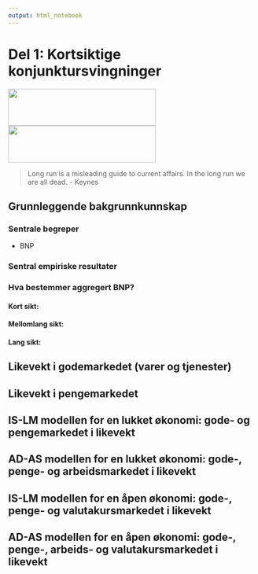 ```yaml
---
output: html_notebook
---
```


# Del 1: Kortsiktige konjunktursvingninger
<img id='grede' src="bilder/cycles.jpg" height="75px" width="300px" />
<img id='grere' src="bilder/money.jpg" height="75px" width="300px" />

> Long run is a misleading guide to current affairs. In the long run we are all dead.
- Keynes

## Grunnleggende bakgrunnkunnskap 
### Sentrale begreper
- BNP

### Sentral empiriske resultater

### Hva bestemmer aggregert BNP?
#### Kort sikt:
#### Mellomlang sikt:
#### Lang sikt:

## Likevekt i godemarkedet (varer og tjenester)
## Likevekt i pengemarkedet
## IS-LM modellen for en lukket økonomi: gode- og pengemarkedet i likevekt
## AD-AS modellen for en lukket økonomi: gode-, penge- og arbeidsmarkedet i likevekt
## IS-LM modellen for en åpen økonomi: gode-, penge- og valutakursmarkedet i likevekt
## AD-AS modellen for en åpen økonomi: gode-, penge-, arbeids- og valutakursmarkedet i likevekt


  
<!--
Del 1: Økonomiske svingninger på kort sikt
Grunnleggende bakgrunnskunnskap 
	Mål på aggregert produksjon: BNP
(1) Verdien til alle sluttgodene (varer og tjenester) som blir produsert i en bestemt tidsperiode.
(2) Summen av all merverdi for en bestemte tidsperiode.
(3) Summen av all inntekt for en bestemte tidsperiode.
	Nominell BNP (LY)
LY=PY
	Reel BNP (Y)
   Y=LY/P
	Ledighet (U) og ledighetsrate (u)
U=L-N hvor N antall i arbeid og U antall utenfor arbeid
u=U/L=(N-L)/L=N/L-1
	Inflasjon (π)
 π=ΔP/P=(P_t-P_(t-1))/P_(t-1) 
	Okuns lov:
Negativ korrelasjon mellom vekst i produksjonen (BNP) og endring i ledighetsraten. 
	Phillips-kuven:	
Negativ korrelasjon mellom endring i inflasjon og ledighetsraten.
	Hva bestemmer aggregert BNP?
	Kort sikt: Etterspørsel bestemmer produksjonen (pga. stive stive priser)
Mellomlang sikt: Tilgangen på innsatsfaktorer (arbeidskraft, teknologi og kapital) bestemmer etterspørselen.
	Lang sikt: Teknologisk framgang og kapital akkumulasjon (avhenger av sparing, befolkningsvekst (fødselsrater + nettoinnvandring)).
Likevekt i vare-  og tjenestemarkedet 
	 Aggregert etterspørsel (Z) i en lukket økonomi    
Z ≡ C+I+G 
	Hvor vi postulerer følgene adferdlikninger
C= C ̅-c(Y-T)
I =I ̅-b∙i
og likevektsbetingelsen
Y=Z
	Løser denne mhp på Y gir oss IS-likningen (kombinasjoner av i og Y som er forenlig med likevekt i varemarkedet)
Y=1/(1-c) [C ̅+cT+I ̅-b∙i+G]
	Skiftanalyse (matematisk, figur, og verbalt): Endring i ΔY som følge av en økning i  Δ ̅I 
	Matematisk 
ΔY=  1/(1-c)  Δ I ̅>0 eller (Δ Y)/(Δ I ̅ )=  1/(1-c)  >0
	Verbalt  (skisse – utenfor modellen)
Økte investeringer  økt produksjon  multiplikatoreffekt:    økt disponibel inntekt 
 økt konsum  økt produkson etc.
	Stabiliseringspolitikk: ∆G<0 
ΔY=1/(1-c) [Δ I ̅+ΔG]
Hvor vi sørger for at ΔG=Δ ̅I □(⇒)  ΔY=0 

Likevekt i pengemarkedet 
	Ser foreløpig kun på utvendige penger M=M_0 (M_1): Sedler og mynt pluss bankenes innskuddskontoer i sentralbanken. Dette nivået blir bestemt av sentralbanken.
	Etterspørsel etter penger.
M^D (Y┬((∓)),i┬((-)))  
	Likevekt i pengemarkedet: 
M/P=M^D (Y,i)
	Sentralbanken bestemmer hva som skjer i pengemarkedet ved
	Endre tilbudet av penger (vanlig tidligere) eller (2) å endre rentenivået (vanlig i dag).
IS-LM modellen for en lukket økonomi: Gode- og pengemarkedet i likevekt
	Modellen 
Y=1/(1-c) [C ̅+cT+I ̅-b∙i+G] ∶Varemarkedet
M/P=M^D (Y,i):Pengemarkedet
Grafisk tegning bestemmer her Yog i samtidig 
	Skiftanalyse (grafisk og verbalt)
Merk: P gir AS-kurven.
	Stabiliseringspolitikk (grafisk og verbalt)
Virkemidler: G,T og M/i


AD-AS modellen for en lukket økonomi: Gode, penge og arbeidsmarkedet i likevekt
	Husholdningene: Tilbyr arbeid
W=P^e F(u┬((-)),z┬((+)))
	Bedrifter: Etterspør arbeidskraft og tilbyr produktet i et marked med monopolistisk konkurranse
 Y=AN
	
P=(1+μ)W
	Ledighet
u =U/L=(L-N)/L  =1-N/L=1-Y/AL
	Kombinere dett gir oss AS-kurven (verdier av P og Y som gir likevekt i arbeidsmarkedet)
P=(1+μ) P^e F(1-Y/AL,z)
	AD-AS-modellen  
Y=1/(1-c) [C ̅+cT+I ̅-b∙i+G] ∶Varemarkedet
M/P=M^D (Y,L):Pengemarkedet
P=(1+μ) P^e F(1-Y/AL,z):Arbeidsmarkedet
Merk: P=P^e⇒Y=Y^n=u=u^n Naturlige produksjons- og ledighetsnivået,
Grafisk tegning bestemmer her P, Yog i samtidig 
	Skiftanalyse (grafisk og verbalt)
	Stabiliseringspolitikk (grafisk og verbalt)
Virkemidler: G,T og M/i
	Sentral poeng med modellen – Selvkorrigerende mekanismer:
Fleksibilitet i P og korrekte prisforventninger P^e på mellomlang sikt, fører til at økonomien går tilbake til sitt naturlige produksjons- og ledighetsnivå.  
IS-LM modellen for en åpen økonomi: Gode-, penge- og valutakursmarkedet i likevekt 
	Tre fundamentale endringer:
(1) Handel med utlandet. 
(2) Internasjonale finansmarkeder. 
(3) Fast eller flytende kurs.

Z=C+I+G+NX; 
NX = X-R*IM
CU+CA=0
CU=Driftsregnskapet: Nettoeksport, Nettofinansinntekter(aksjer og obligasjoner), Nettoverføringer
CA=Kapitalregnskapet: Nettoendringer i fordringer og gjeld ovenfor utlandet
	To stabiliseringsmål: 
(I) Intern balanse (produksjon lik naturlig produksjonsnivå).
(II) Ekstern balanse (rimelig nivå på utenlandsgjelden).
	(1) Handel med utlandet (avhenger blant annet av relative prisnivået mellom innenlandske og utenlandske varer)
Realvalutakursen: R=(EP^*)/P  
	E: Pris per enhet av utenlandsk (innenlandsk) valuta E  (1/E)
	Postulerer følgende sammenhenger for handelsbalansen
X=X(R┬((∓)),(Y^*)┬((∓)))
IM = IM(R┬((-)),Y┬((∓)))
	NX(R,Y,Y*)= X(R,Y*)-R∙IM(R,Y)
Antar at dNX/dR > 0 (men dette kan ta litt tid)

	(2) internasjonale finansmarkeder (renteparitetsbetingelsen)

(1+i_(t+1))=((1+i_(t+1)^* ) E_(t+1)^e)/(E_t)
	(3) Fast eller flytende kurs
Flytende:

E=(1+i*)/(1+i) E^e  
Fast: (troverdig  ⇒E=E^e):

	
i=i^*

	Modellen 
Y=1/(1-c+Rb_2 ) [C ̅+cT+I ̅-b∙i+G] ∶Varemarkedet.
M/P=M^D (Y,L):Pengemarkedet.

E=(1+i*)/(1+i) E^e: Flytende-kursregime.

i=i^*: Fast-kursregime.

	IS-kurven under fast og flytende kurs
Generelt fører lavere rente til høyere produksjon.
Men multiplikatoren blir mindre ved en åpen økonomi, grunnet importlekkasje.
Helningen på kurven er slakere under flytende kurs enn med fast kurs. Det skyldes at lavere rente under fast kurs fører til en depresiering av den nominelle og realvalutakursen, noe som forbedrer landets konkurranse evne og dermed fører til økt etterspørsel gjennom økt nettoeksport.
	LM modellen samme som tidligere.
	Skiftanalyse (grafisk og verbalt)
Merk: P gir AS-kurven.
	Stabiliseringspolitikk (grafisk og verbalt)
Virkemidler: G,T og M/i (Flytende) og G,T og (E) (Fast kurs)
AD-AS modellen for en åpen økonomi
	AS-kurven samme som under en lukket økonomi.
	AD-kurven er fallende ved at økt priser fører til lavere etterspørsel.
	Sentral poeng med modellen – Selvkorrigerende mekanismer:
Fleksibilitet i P og korrekte prisforventninger P^e på sikt, fører til at økonomien på sikt går tilbake til sin naturlige produksjons- og ledighetsnivå.
-->
